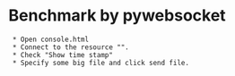 = Benchmark by pywebsocket =

  * Open console.html
  * Connect to the resource "{{{ws://<host>:<port>/echo_noext}}}".
  * Check "Show time stamp"
  * Specify some big file and click send file.
